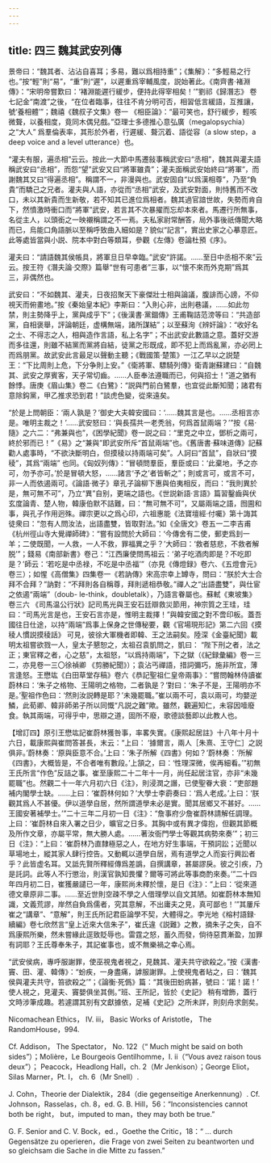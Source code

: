 ```yaml
---
---
---
```

title: 四三 魏其武安列傳
---




景帝曰：“魏其者、沾沾自喜耳；多易，難以爲相持重”；《集解》：“多輕易之行也。”按“輕”則“易”，“重”則“遲”，以遲重爲宰輔風度，説始著此。《南齊書·褚淵傳》：“宋明帝嘗歎曰：‘褚淵能遲行緩步，便持此得宰相矣！’”劉祁《歸潛志》 卷七記金“南渡”之後，“在位者臨事，往往不肯分明可否，相習低言緩語，互推讓，號‘養相體’”；魏禧《魏叔子文集》卷一 《相臣論》：“最可笑也，舒行緩步，輕咳微聱，以養相度，竟同木偶兒戲。”亞理士多德推心意弘廣（megalopsychia）之“大人” 爲羣倫表率，其形於外者，行遲緩、聱沉着、語從容（a slow step，a deep voice and a level utterance）也。

“灌夫有服，遍丞相”云云。按此一大節中馬遷敍事稱武安曰“丞相”，魏其與灌夫語稱武安曰“丞相”，而怨“望”武安又曰“將軍雖貴”；灌夫面稱武安始終曰“將軍”，而謝魏其又曰“得遍丞相”。稱謂不一，非漫與也。武安固自“以爲漢相尊”，乃至“負貴”而驕己之兄者。灌夫與人語，亦從而“丞相”武安，及武安對面，則恃舊而不改口，未以其新貴而生新敬，若不知其已進位爲相者。魏其過官諳世故，失勢而肯自下，然憤激時衝口而“將軍”武安，若言其不次暴擢而忘却本來者。馬遷行所無事，名從主人，以頭銜之一映襯稱謂之不一焉。夫私家尉常酬答，局外事後祇傳聞大略而已，烏能口角語脈以至稱呼致曲入細如是？貌似“記言”，實出史家之心摹意匠。此等處皆當與小説、院本中對白等類耳，參觀《左傳》卷論杜預《序》。

灌夫曰：“請語魏其侯帳具，將軍旦日早幸臨。”武安“許諾。……至日中丞相不來”云云。按王符《潛夫論·交際》篇舉“世有可患者”三事，以“懷不來而外克期”爲其三，非偶然也。

武安曰：“不如魏其、灌夫，日夜招聚天下豪傑壯士相與論議，腹誹而心謗，不仰視天而俯畫地。”按《秦始皇本紀》李斯曰：“入則心非，出則巷議，……如此勿禁，則主勢降乎上，黨與成乎下”；《後漢書·黨錮傳》王甫鞠詰范滂等曰：“共造部黨，自相褒舉，評論朝廷，虚構無端，諸所謀結”；以至蘇洵《辨奸論》：“收好名之士、不得志之人，相與造作言語，私上名字”；不出武安此數語之意。蓋好交游而多往還，則雖不結黨而黨將自結，徒黨之形既成，即不犯上而爲亂黨，亦必罔上而爲朋黨。故武安此言最足以聲動主聽；《戰國策·楚策》一江乙早以之説楚王：“下比周則上危，下分争則上安。”《衛將軍、驃騎列傳》衛青謝蘇建曰：“自魏其、武安之厚賓客，天子常切齒。……人臣奉法遵職而已，何與招士！”道之猶有餘悸。唐庚《眉山集》卷二《白鷺》：“説與門前白鷺羣，也宜從此斷知聞；諸君有意除鈎黨，甲乙推求恐到君！”談虎色變，從來遠矣。

“於是上問朝臣：‘兩人孰是？’御史大夫韓安國曰：‘……魏其言是也。……丞相言亦是。唯明主裁之！’……武安怒曰：‘與長孺共一老秃翁，何爲首鼠兩端？’”按《易·隨》之六二：“弗兼與也”，《困學紀聞》卷一説之曰：“里克之中立，鄧析之兩可，終於邪而已！”《易》之“兼與”即武安所斥“首鼠兩端”也。《舊唐書·蘇味道傳》記蘇勸人處事時，“不欲決斷明白，但摸稜以持兩端可矣”。人訶曰“首鼠”，自狀曰“摸稜”，其爲“兩端” 也同。《匈奴列傳》：“冒頓問羣臣，羣臣或曰：‘此棄地，予之亦可，勿予亦可。’於是冒頓大怒，……諸言‘予之’者皆斬之”；則或言可，或言不可，非一人而依遏兩可。《論語·微子》章孔子論柳下惠與伯夷相反，而曰：“我則異於是，無可無不可”，乃立“異”自别，更端之語也。《世説新語·言語》篇習鑿齒與伏玄度論青、楚人物，韓康伯默不詰難，曰：“無可無不可”，又屬兩端之語，囫圇和事，與孔子作用迥殊。禪宗更以之爲心印，六祖惠能《法寶壇經·付囑》第十誨其徒衆曰：“忽有人問汝法，出語盡雙，皆取對法。”如《全唐文》卷五一二李吉甫《杭州徑山寺大覺禪師碑》：“嘗有設問於大師曰：‘今傳舍有二使，郵吏爲刲一羊；二使既聞，一人救，一人不救，罪福異之乎？’大師曰：‘救者慈悲，不救者解脱’”；錢易《南部新書》卷己：“江西廉使問馬祖云：‘弟子吃酒肉即是？不吃即是？’師云：‘若吃是中丞禄，不吃是中丞福’”（亦見《傳燈録》卷六、《五燈會元》 卷三）；如惺《高僧集》四集卷一《若訥傳》宋高宗幸上罇寺，問曰：“朕於大士合拜不合拜？”訥對：“不拜則各自稱尊，拜則遞相恭敬。”禪人之“出語盡雙”，與仕宦之依遏“兩端”（doub- le-think，doubletalk），乃語言眷屬也。蘇軾《東坡集》卷三六 《司馬温公行狀》記司馬光與王安石廷辯救災節用，神宗質之王珪，珪曰：“司馬光言是也，王安石言亦是，惟明主裁擇！”與韓安國之對不啻印板。蓋吾國往日仕途，以持“兩端”爲事上保身之世傳秘要，觀《官場現形記》第二六回《摸稜人慣説摸稜話》 可見，彼徐大軍機者即韓、王之法嗣矣。陸深《金臺紀聞》載明太祖嘗欲戮一人，皇太子懇恕之，太祖召袁凱問之，凱曰： “陛下刑之者，法之正；東官釋之者，心之慈”，太祖怒，“以爲持兩端”，下之獄（《紀録彙編》卷一三二，亦見卷一三〇徐禎卿 《剪勝紀聞》）；袁沾丐禪語，措詞彌巧，施非所宜，薄言逢怒。王懋竑《白田草堂存稿》卷六《恭記聖祖仁皇帝兩事》：“嘗問翰林侍讀崔蔚林曰：‘朱子之格物、王陽明之格物，二者孰是？’對曰：‘朱子不是，王陽明亦不是。’聖祖作色曰：‘然則汝説轉是耶？’未幾罷職。”崔以兩不可，袁以兩可，均嬰逆鱗，此荀卿、韓非師弟子所以同慨“凡説之難”歟。雖然，觀遍知仁，未容因噎廢食。執其兩端，可得乎中，思辯之道，固所不廢，歌德談藝即以此教人也。

【增訂四】原引王懋竑記崔蔚林獲咎事，率畧失實。《康熙起居註》十八年十月十六日，載康熙與崔問答甚長，末云：“上曰： ‘據爾言，兩人［朱熹、王守仁］之説俱非。’蔚林奏：‘原與臣意不合。’上曰：‘朱子所解《四書》何如？’蔚林奏：‘所解《四書》，大概皆是，不合者唯有數段。’上頷之，曰：‘性理深微，俟再細看。’”初無王氏所言“作色”反詰之事。崔至康熙二十二年十一月，尚任起居注官，亦非“未幾罷職”也。然觀二十一年六月初六日《注》，則浸潤之譖，已使聖眷大衰：“吏部題補内閣學士缺。……上曰：‘崔蔚林何如？’大學士李霨奏曰：‘爲人老成。’上曰：‘朕觀其爲人不甚優。伊以道學自居，然所謂道學未必是實。聞其居鄉又不甚好。……王國安著補學士。’”二十三年二月初一日《注》：“詹事府少詹崔蔚林請解任調理。上曰：‘崔蔚林自來入署之日少，曠官之日多。其胸中或有異才偉抱，但觀其節概及所作文章，亦屬平常，無大勝人處。……著汝衙門學士等觀其病勢來奏’”；初三日《注》：“上曰：‘崔蔚林乃直隸極惡之人，在地方好生事端，干預詞訟；近聞以草場地土，縱其家人肆行控告。又動輒以道學自居，焉有道學之人而妄行興訟者乎？此皆虚名耳。又詆先賢所釋經傳爲差譌，自撰講章，甚屬謬戾。彼之引疾，乃是託詞。此等人不行懲治，則漢官孰知畏懼？爾等可將此等事商酌來奏。’”二十四年四月初二日，崔獲嚴譴已一年，康熙尚未釋於懷，是日《注》：“上曰：‘從來道德文章原非二事。……至近世則空疎不學之人借理學以自文其陋。如崔蔚林本無知識，文義荒謬，岸然自負爲儒者，究其意解，不出庸夫之見，真可鄙也！’”其屢斥崔之“講章”、“意解”，則王氏所記君臣論學不契，大體得之。李光地《榕村語録·續編》卷七欣然言“皇上近來大信朱子”，崔氏違《説難》之教，摘朱子之失，自不爲康熙所樂，然未嘗緣此逕致貶辱也。雷霆之怒，蓄久而發，倘待惡貫漸盈，加罪有詞耶？王氏尊奉朱子，其記崔事也，或不無樂禍之幸心焉。

“武安侯病，專呼服謝罪，使巫視鬼者視之，見魏其、灌夫共守欲殺之。”按《漢書·竇、田、灌、韓傳》：“蚡疾，一身盡痛，謼服謝罪。上使視鬼者䀡之，曰：‘魏其侯與灌夫共守，笞欲殺之’”；《論衡·死僞》篇：“其後田蚡病甚，號曰：‘諾！諾！’ 使人視之，見灌夫、竇嬰俱坐其側。”班、王所記，皆於《史記》 稍有增飾，蓋行文時涉筆成趣。若遽謂其别有文獻據依，足補《史記》之所未詳，則刻舟求劍矣。

Nicomachean Ethics， IV. iii， Basic Works of Aristotle， The RandomHouse，994.

Cf. Addison， The Spectator， No. 122（“ Much might be said on both sides”）；Molière，Le Bourgeois Gentilhomme，I. ii（“Vous avez raison tous deux”）； Peacock，Headlong Hall，ch. 2（Mr Jenkison）；George Eliot，Silas Marner，Pt. I， ch. 6（Mr Snell）.

J. Cohn，Theorie der Dialektik，284（die gegenseitige Anerkennung）. Cf. Johnson，Rasselas，ch. 8，ed. G. B. Hill，56：“Inconsistencies cannot both be right， but，imputed to man，they may both be true.”

G. F. Senior and C. V. Bock，ed.，Goethe the Critic，18：“ ... durch Gegensätze zu operieren，die Frage von zwei Seiten zu beantworten und so gleichsam die Sache in die Mitte zu fassen.”